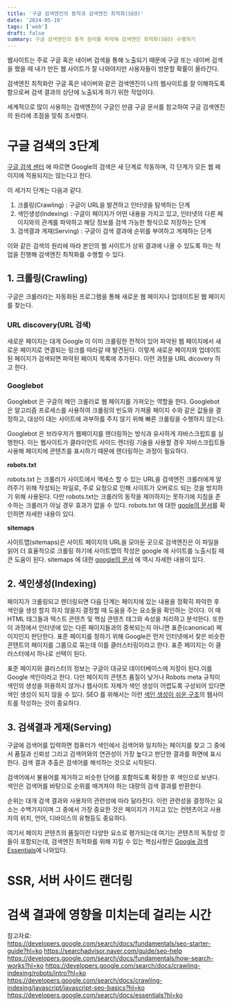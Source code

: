 ```yaml
---
title: '구글 검색엔진의 동작과 검색엔진 최적화(SEO)'
date: '2024-05-19'
tags: ['web']
draft: false
summary: 구글 검색엔진의 동작 원리를 파악해 검색엔진 최적화(SEO) 수행하기
---
```


웹사이트는 주로 구글 혹은 네이버 검색을 통해 노출되기 때문에 구글 또는 네이버 검색을 했을 때 내가 만든 웹 사이트가 잘 나와야지만 사용자들이 방문할 확률이 올라간다.

검색엔진 최적화란 구글 혹은 네이버와 같은 검색엔진이 나의 웹사이트를 잘 이해하도록 함으로써 검색 결과의 상단에 노출되게 하기 위한 작업이다.

세계적으로 많이 사용하는 검색엔진이 구글인 만큼 구글 문서를 참고하여 구글 검색엔진의 원리에 초점을 맞춰 조사했다.

# 구글 검색의 3단계
[구글 검색 센터](https://developers.google.com/search/docs/fundamentals/how-search-works?hl=ko) 에 따르면 Google의 검색은 세 단계로 작동하며, 각 단계가 모든 웹 페이지에 적용되지는 않는다고 한다.

이 세가지 단계는 다음과 같다.

1. 크롤링(Crawling) : 구글이 URL을 발견하고 인터넷을 탐색하는 단계
2. 색인생성(Indexing) : 구글이 페이지가 어떤 내용을 가지고 있고, 인터넷의 다른 페이지와의 관계를 파악하고 해당 정보를 검색 가능한 형식으로 저장하는 단계
3. 검색결과 게재(Serving) : 구글이 검색 결과에 순위를 부여하고 게재하는 단계

이와 같은 검색의 원리에 따라 본인의 웹 사이트가 상위 결과에 나올 수 있도록 하는 작업을 진행해 검색엔진 최적화를 수행할 수 있다.

## 1. 크롤링(Crawling)

구글은 크롤러라는 자동화된 프로그램을 통해 새로운 웹 페이지나 업데이트된 웹 페이지를 찾는다.

### URL discovery(URL 검색)
새로운 페이지는 대게 Google 이 이미 크롤링한 전적이 있어 파악된 웹 페이지에서 새로운 페이지로 연결되는 링크를 따라갈 때 발견된다. 이렇게 새로운 페이지와 업데이트된 페이지가 검색되면 파악된 페이지 목록에 추가된다. 이런 과정을 URL dicovery 하고 한다.

### Googlebot

Googlebot 은 구글의 메인 크롤러로 웹 페이지를 가져오는 역할을 한다. Googlebot 은 알고리즘 프로세스를 사용하여 크롤링의 빈도와 가져올 페이지 수와 같은 값들을 결정하고, 대상이 대는 사이트에 과부하를 주지 않기 위해 빠른 크롤링을 수행하지 않는다.

Googlebot 은 브라우저가 웹페이지를 렌더링하는 방식과 유사하게 자바스크립트를 실행한다. 이는 웹사이트가 클라이언트 사이드 렌더링 기술을 사용할 경우 자바스크립트들 사용해 페이지에 콘텐츠를 표시하기 때문에 렌더링하는 과정이 필요하다.

**robots.txt**

robots.txt 는 크롤러가 사이트에서 액세스 할 수 있는 URL을 검색엔진 크롤러에게 알려주기 위해 작성되는 파일로, 주로 요청으로 인해 사이트가 오버로드 되는 것을 방지하기 위해 사용된다. 다만 robots.txt는 크롤러의 동작을 제어하지는 못하기에 지침을 준수하는 크롤러가 아닐 경우 효과가 없을 수 있다.
robots.txt 에 대한 [goole의 문서](https://developers.google.com/search/docs/crawling-indexing/robots/intro?hl=ko)를 확인하면 자세한 내용이 있다.

**sitemaps**

사이트맵(sitemaps)은 사이트 페이지의 URL을 모아둔 곳으로 검색엔진은 이 파일을 읽어 더 효율적으로 크롤링 하기에 사이트맵의 작성은 google 에 사이트를 노출시킬 때 큰 도움이 된다.
sitemaps 에 대한 [google의 문서](https://developers.google.com/search/docs/crawling-indexing/sitemaps/overview?hl=ko) 에 역시 자세한 내용이 있다.

## 2. 색인생성(Indexing)

페이지가 크롤링되고 렌더링되면 다음 단계는 페이지에 있는 내용을 정확히 파악한 후 색인을 생성 할지 하지 않을지 결정할 때 도움을 주는 요소들을 확인하는 것이다.
이 때 HTML 태그들과 텍스트 콘텐츠 및 핵심 콘텐츠 태그와 속성을 처리하고 분석한다.
또한 이 과정에서 인터넷에 있는 다른 페이지들과의 중복되는지 아니면 표준(canonical) 페이지인지 판단한다.
표준 페이지를 정하기 위해 Google은 먼저 인터넷에서 찾은 비슷한 콘텐트의 페이지를 그룹으로 묶는데 이를 클러스터링이라고 한다. 표준 페이지는 이 클러스터에서 하나로 선택이 된다.

표준 페이지와 클러스터의 정보는 구글이 대규모 데이터베이스에 저장이 된다.이를 Google 색인이라고 한다. 다만 페이지의 콘텐츠 품질이 낮거나 Robots meta 규칙이 색인의 생성을 허용하지 않거나 웹사이트 자체가 색인 생성이 어렵도록 구성되어 있다면 색인 생성이 되지 않을 수 있다. SEO 를 위해서는 이런 [색인 생성이 쉬운 구조](https://developers.google.com/search/docs/crawling-indexing/javascript/javascript-seo-basics?hl=ko)의 웹사이트를 작성하는 것이 중요하다.

## 3. 검색결과 게재(Serving)

구글에 검색어를 입력하면 컴퓨터가 색인에서 검색어와 일치하는 페이지를 찾고 그 중에서 품질과 신뢰성 그리고 검색어와의 연관성이 가장 높다고 판단한 결과를 화면에 표시한다. 검색 결과 추출은 검색어를 해석하는 것으로 시작된다.

검색어에서 불용어를 제거하고 비슷한 단어를 포함하도록 확장한 후 색인으로 보낸다.
색인은 검색어를 바탕으로 순위를 매겨져야 하는 대량의 검색 결과를 반환한다.

순위는 대개 검색 결과와 사용자의 관련성에 따라 달라진다. 이런 관련성을 결정하는 요소는 수백가지이며 그 중에서 가장 중요한 것은 페이지가 가지고 있는 컨텐츠이고 사용자의 위치, 언어, 디바이스의 유형등도 중요하다.

여기서 페이지 콘텐츠의 품질이란 다양한 요소로 평가되는데 여기는 콘텐츠의 독창성 것들이 포함되는데, 검색엔진 최적화를 위해 지킬 수 있는 핵심사항은 [Google 검색 Essentials](https://developers.google.com/search/docs/essentials?hl=ko#key-best-practices)에 나와있다.


# SSR, 서버 사이드 랜더링

# 검색 결과에 영향을 미치는데 걸리는 시간

참고자료:<br/>
https://developers.google.com/search/docs/fundamentals/seo-starter-guide?hl=ko
https://searchadvisor.naver.com/guide/seo-help
https://developers.google.com/search/docs/fundamentals/how-search-works?hl=ko
https://developers.google.com/search/docs/crawling-indexing/robots/intro?hl=ko
https://developers.google.com/search/docs/crawling-indexing/javascript/javascript-seo-basics?hl=ko
https://developers.google.com/search/docs/essentials?hl=ko